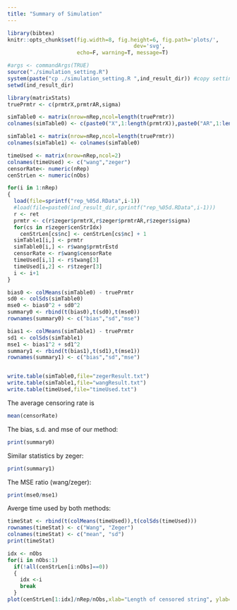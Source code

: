 ```yaml
---
title: "Summary of Simulation"
---
```


```r
library(bibtex)
knitr::opts_chunk$set(fig.width=8, fig.height=6, fig.path='plots/',
  										dev='svg',
                      echo=F, warning=T, message=T)
```

```r
#args <- commandArgs(TRUE)
source("./simulation_setting.R")
system(paste("cp ./simulation_setting.R ",ind_result_dir)) #copy setting to dir
setwd(ind_result_dir)

library(matrixStats)
truePrmtr <- c(prmtrX,prmtrAR,sigma)

simTable0 <- matrix(nrow=nRep,ncol=length(truePrmtr))
colnames(simTable0) <- c(paste0("X",1:length(prmtrX)),paste0("AR",1:length(prmtrAR)),"sigma")

simTable1 <- matrix(nrow=nRep,ncol=length(truePrmtr))
colnames(simTable1) <- colnames(simTable0)

timeUsed <- matrix(nrow=nRep,ncol=2)
colnames(timeUsed) <- c("wang","zeger")
censorRate<- numeric(nRep)
cenStrLen <- numeric(nObs)

for(i in 1:nRep)
{
  load(file=sprintf("rep_%05d.RData",i-1))
  #load(file=paste0(ind_result_dir,sprintf("rep_%05d.RData",i-1)))
  r <- ret
  prmtr <- c(r$zeger$prmtrX,r$zeger$prmtrAR,r$zeger$sigma)
  for(cs in r$zeger$cenStrIdx)
    cenStrLen[cs$nc] <- cenStrLen[cs$nc] + 1
  simTable1[i,] <- prmtr
  simTable0[i,] <- r$wang$prmtrEstd
  censorRate <- r$wang$censorRate
  timeUsed[i,1] <- r$twang[3]
  timeUsed[i,2] <- r$tzeger[3]
  i <- i+1
}

bias0 <- colMeans(simTable0) - truePrmtr
sd0 <- colSds(simTable0)
mse0 <- bias0^2 + sd0^2
summary0 <- rbind(t(bias0),t(sd0),t(mse0))
rownames(summary0) <- c("bias","sd","mse")

bias1 <- colMeans(simTable1) - truePrmtr
sd1 <- colSds(simTable1)
mse1 <- bias1^2 + sd1^2
summary1 <- rbind(t(bias1),t(sd1),t(mse1))
rownames(summary1) <- c("bias","sd","mse")


write.table(simTable0,file="zegerResult.txt")
write.table(simTable1,file="wangResult.txt")
write.table(timeUsed,file="timeUsed.txt")
```

The average censoring rate is 
```r
mean(censorRate)
```

The bias, s.d. and mse of our method:
```r
print(summary0)
```

Similar statistics by zeger:
```r
print(summary1)
```

The MSE ratio (wang/zeger):
```r
print(mse0/mse1)
```

Averge time used by both methods:
```r
timeStat <- rbind(t(colMeans(timeUsed)),t(colSds(timeUsed)))
rownames(timeStat) <- c("Wang", "Zeger")
colnames(timeStat) <- c("mean", "sd")
print(timeStat)
```

```r
idx <- nObs
for(i in nObs:1)
  if(!all(cenStrLen[i:nObs]==0))
  {
    idx <-i
    break
  }
plot(cenStrLen[1:idx]/nRep/nObs,xlab="Length of censored string", ylab="Empirical proability")
```
